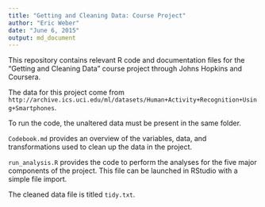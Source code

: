 ```yaml
---
title: "Getting and Cleaning Data: Course Project"
author: "Eric Weber"
date: "June 6, 2015"
output: md_document
---
```


This repository contains relevant R code and documentation files for the "Getting and Cleaning Data" course project through Johns Hopkins and Coursera.

The data for this project come from `http://archive.ics.uci.edu/ml/datasets/Human+Activity+Recognition+Using+Smartphones`.

To run the code, the unaltered data must be present in the same folder.

`Codebook.md` provides an overview of the variables, data, and transformations used to clean up the data in the project.

`run_analysis.R` provides the code to perform the analyses for the five major components of the project. This file can be launched in RStudio with a simple file import.

The cleaned data file is titled `tidy.txt`.